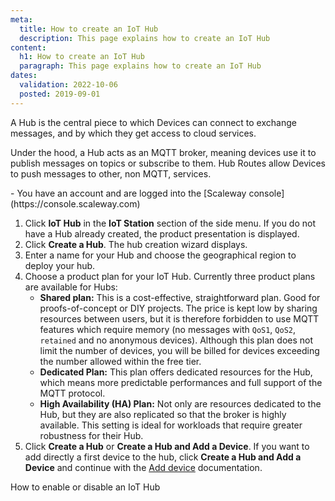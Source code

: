 ```yaml
---
meta:
  title: How to create an IoT Hub
  description: This page explains how to create an IoT Hub
content:
  h1: How to create an IoT Hub
  paragraph: This page explains how to create an IoT Hub
dates:
  validation: 2022-10-06
  posted: 2019-09-01
---
```


A Hub is the central piece to which Devices can connect to exchange messages, and by which they get access to cloud services.

Under the hood, a Hub acts as an MQTT broker, meaning devices use it to publish messages on topics or subscribe to them. Hub Routes allow Devices to push messages to other, non MQTT, services.

<Message type="requirement">
  - You have an account and are logged into the [Scaleway console](https://console.scaleway.com)
</Message>

1. Click **IoT Hub** in the **IoT Station** section of the side menu. If you do not have a Hub already created, the product presentation is displayed.
2. Click **Create a Hub**. The hub creation wizard displays.
    <Lightbox src="scaleway-iothub_create.webp" alt="Create IoT Hub" />
3. Enter a name for your Hub and choose the geographical region to deploy your hub. 
4. Choose a product plan for your IoT Hub. Currently three product plans are available for Hubs:
    * **Shared plan:** This is a cost-effective, straightforward plan. Good for proofs-of-concept or DIY projects. The price is kept low by sharing resources between users, but it is therefore forbidden to use MQTT features which require memory (no messages with `QoS1`, `QoS2`, `retained` and no anonymous devices). Although this plan does not limit the number of devices, you will be billed for devices exceeding the number allowed within the free tier.
    * **Dedicated Plan:** This plan offers dedicated resources for the Hub, which means more predictable performances and full support of the MQTT protocol.
    * **High Availability (HA) Plan:** Not only are resources dedicated to the Hub, but they are also replicated so that the broker is highly available. This setting is ideal for workloads that require greater robustness for their Hub.
5. Click **Create a Hub** or **Create a Hub and Add a Device**.
    <Message type="note">
      If you want to add directly a first device to the hub, click **Create a Hub and Add a Device** and continue with the [Add device](/iot/iot-hub/how-to/add-device) documentation.
    </Message>


<Navigation title="See Also">
  <NextButton to="/iot/iot-hub/how-to/enable-disable-hub/">How to enable or disable an IoT Hub</NextButton>
</Navigation>
